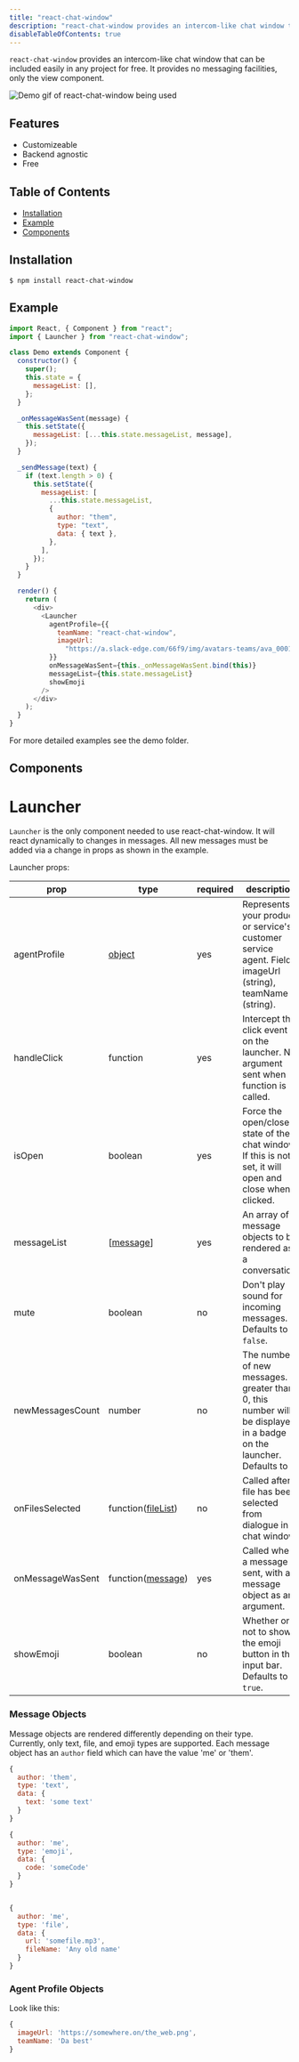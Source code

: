 ```yaml
---
title: "react-chat-window"
description: "react-chat-window provides an intercom-like chat window that can be included easily in any project for free.|https://www.npmjs.com/package/react-chat-window, https://github.com/dharness/react-chat-window"
disableTableOfContents: true
---
```


`react-chat-window` provides an intercom-like chat window that can be included easily in any project for free. It provides no messaging facilities, only the view component.

![Demo gif of react-chat-window being used](./software/react-chat-window-demo.gif)

## Features

- Customizeable
- Backend agnostic
- Free

## Table of Contents

- [Installation](#installation)
- [Example](#example)
- [Components](#components)

## Installation

```
$ npm install react-chat-window
```

## Example

```javascript
import React, { Component } from "react";
import { Launcher } from "react-chat-window";

class Demo extends Component {
  constructor() {
    super();
    this.state = {
      messageList: [],
    };
  }

  _onMessageWasSent(message) {
    this.setState({
      messageList: [...this.state.messageList, message],
    });
  }

  _sendMessage(text) {
    if (text.length > 0) {
      this.setState({
        messageList: [
          ...this.state.messageList,
          {
            author: "them",
            type: "text",
            data: { text },
          },
        ],
      });
    }
  }

  render() {
    return (
      <div>
        <Launcher
          agentProfile={{
            teamName: "react-chat-window",
            imageUrl:
              "https://a.slack-edge.com/66f9/img/avatars-teams/ava_0001-34.png",
          }}
          onMessageWasSent={this._onMessageWasSent.bind(this)}
          messageList={this.state.messageList}
          showEmoji
        />
      </div>
    );
  }
}
```

For more detailed examples see the demo folder.

## Components

# Launcher

`Launcher` is the only component needed to use react-chat-window. It will react dynamically to changes in messages. All new messages must be added via a change in props as shown in the example.

Launcher props:

| prop             | type                                                                            | required | description                                                                                                               |
| ---------------- | ------------------------------------------------------------------------------- | -------- | ------------------------------------------------------------------------------------------------------------------------- |
| agentProfile     | [object](#agent-profile-objects)                                                | yes      | Represents your product or service's customer service agent. Fields: imageUrl (string), teamName (string).                |
| handleClick      | function                                                                        | yes      | Intercept the click event on the launcher. No argument sent when function is called.                                      |
| isOpen           | boolean                                                                         | yes      | Force the open/close state of the chat window. If this is not set, it will open and close when clicked.                   |
| messageList      | [[message](#message-objects)]                                                   | yes      | An array of message objects to be rendered as a conversation.                                                             |
| mute             | boolean                                                                         | no       | Don't play sound for incoming messages. Defaults to `false`.                                                              |
| newMessagesCount | number                                                                          | no       | The number of new messages. If greater than 0, this number will be displayed in a badge on the launcher. Defaults to `0`. |
| onFilesSelected  | function([fileList](https://developer.mozilla.org/en-US/docs/Web/API/FileList)) | no       | Called after file has been selected from dialogue in chat window.                                                         |
| onMessageWasSent | function([message](#message-objects))                                           | yes      | Called when a message is sent, with a message object as an argument.                                                      |
| showEmoji        | boolean                                                                         | no       | Whether or not to show the emoji button in the input bar. Defaults to `true`.                                             |

### Message Objects

Message objects are rendered differently depending on their type. Currently, only text, file, and emoji types are supported. Each message object has an `author` field which can have the value 'me' or 'them'.

```javascript
{
  author: 'them',
  type: 'text',
  data: {
    text: 'some text'
  }
}

{
  author: 'me',
  type: 'emoji',
  data: {
    code: 'someCode'
  }
}


{
  author: 'me',
  type: 'file',
  data: {
    url: 'somefile.mp3',
    fileName: 'Any old name'
  }
}

```

### Agent Profile Objects

Look like this:

```js
{
  imageUrl: 'https://somewhere.on/the_web.png',
  teamName: 'Da best'
}
```
